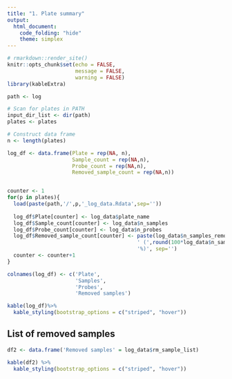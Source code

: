 ```yaml
---
title: "1. Plate summary"
output:
  html_document:
    code_folding: "hide"
    theme: simplex
---
```


```r
# rmarkdown::render_site()
knitr::opts_chunk$set(echo = FALSE,
                      message = FALSE,
                      warning = FALSE)
library(kableExtra)

path <- log
```


```r
# Scan for plates in PATH
input_dir_list <- dir(path)
plates <- plates

# Construct data frame
n <- length(plates)

log_df <- data.frame(Plate = rep(NA, n),
                     Sample_count = rep(NA,n),
                     Probe_count = rep(NA,n),
                     Removed_sample_count = rep(NA,n))


counter <- 1
for(p in plates){
  load(paste(path,'/',p,'_log_data.Rdata',sep=''))
  
  log_df$Plate[counter] <- log_data$plate_name
  log_df$Sample_count[counter] <- log_data$n_samples
  log_df$Probe_count[counter] <- log_data$n_probes
  log_df$Removed_sample_count[counter] <- paste(log_data$n_samples_removed,
                                          ' (',round(100*log_data$n_samples_removed/log_data$n_samples,digits=1),
                                          '%)', sep='')
  counter <- counter+1
}

colnames(log_df) <- c('Plate',
                      'Samples',
                      'Probes',
                      'Removed samples')

kable(log_df)%>%
  kable_styling(bootstrap_options = c("striped", "hover"))
```

## List of removed samples

```r
df2 <- data.frame('Removed samples' = log_data$rm_sample_list)

kable(df2) %>%
  kable_styling(bootstrap_options = c("striped", "hover"))

```

